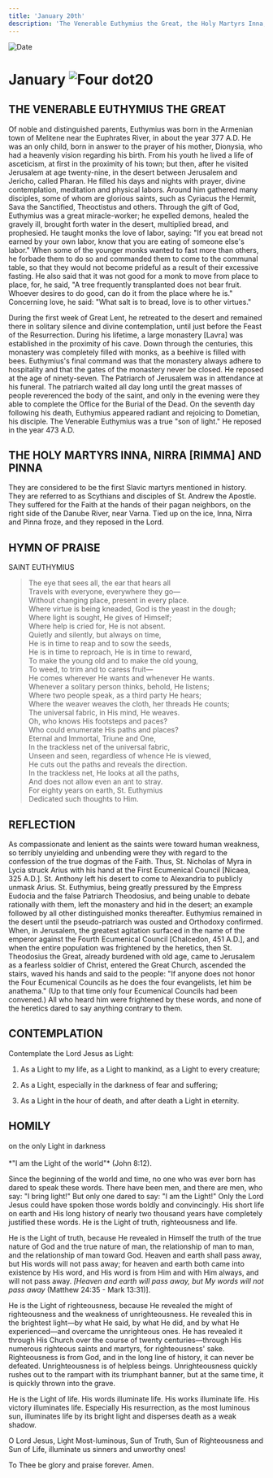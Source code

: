```yaml
---
title: 'January 20th'
description: 'The Venerable Euthymius the Great, the Holy Martyrs Inna, Nirra, and Pinna'
---
```


<RunningHead />
<Image src="/title-imprint.png" height={68} width={50} alt="Date" className="title-imprint"/>

# <div id="date">January <Image className="four-dot" src="/four-dot.png" height={15} width={15} alt="Four dot" />20</div>

## THE VENERABLE EUTHYMIUS THE GREAT

Of noble and distinguished parents, Euthymius was born in the Armenian town of Melitene near the Euphrates River, in about the year 377 A.D. He was an only child, born in answer to the prayer of his mother, Dionysia, who had a heavenly vision regarding his birth. From his youth he lived a life of asceticism, at first in the proximity of his town; but then, after he visited Jerusalem at age twenty-nine, in the desert between Jerusalem and Jericho, called Pharan. He filled his days and nights with prayer, divine contemplation, meditation and physical labors. Around him gathered many disciples, some of whom are glorious saints, such as Cyriacus the Hermit, Sava the Sanctified, Theoctistus and others. Through the gift of God, Euthymius was a great miracle-worker; he expelled demons, healed the gravely ill, brought forth water in the desert, multiplied bread, and prophesied. He taught monks the love of labor, saying: "If you eat bread not earned by your own labor, know that you are eating of someone else's labor." When some of the younger monks wanted to fast more than others, he forbade them to do so and commanded them to come to the communal table, so that they would not become prideful as a result of their excessive fasting. He also said that it was not good for a monk to move from place to place, for, he said, "A tree frequently transplanted does not bear fruit. Whoever desires to do good, can do it from the place where he is." Concerning love, he said: "What salt is to bread, love is to other virtues."

During the first week of Great Lent, he retreated to the desert and remained there in solitary silence and divine contemplation, until just before the Feast of the Resurrection. During his lifetime, a large monastery [Lavra] was established in the proximity of his cave. Down through the centuries, this monastery was completely filled with monks, as a beehive is filled with bees. Euthymius's final command was that the monastery always adhere to hospitality and that the gates of the monastery never be closed. He reposed at the age of ninety-seven. The Patriarch of Jerusalem was in attendance at his funeral. The patriarch waited all day long until the great masses of people reverenced the body of the saint, and only in the evening were they able to complete the Office for the Burial of the Dead. On the seventh day following his death, Euthymius appeared radiant and rejoicing to Dometian, his disciple. The Venerable Euthymius was a true "son of light." He reposed in the year 473 A.D.

## THE HOLY MARTYRS INNA, NIRRA [RIMMA] AND PINNA

They are considered to be the first Slavic martyrs mentioned in history. They are referred to as Scythians and disciples of St. Andrew the Apostle. They suffered for the Faith at the hands of their pagan neighbors, on the right side of the Danube River, near Varna. Tied up on the ice, Inna, Nirra and Pinna froze, and they reposed in the Lord.


## HYMN OF PRAISE
<div style={{textAlign:'center', color:'crimson', fontWeight:'bold'}}>
SAINT EUTHYMIUS
</div>

>The eye that sees all, the ear that hears all  
Travels with everyone, everywhere they go—  
Without changing place, present in every place.  
Where virtue is being kneaded, God is the yeast in the dough;  
Where light is sought, He gives of Himself;  
Where help is cried for, He is not absent.  
Quietly and silently, but always on time,  
He is in time to reap and to sow the seeds,  
He is in time to reproach, He is in time to reward,  
To make the young old and to make the old young,  
To weed, to trim and to caress fruit—  
He comes wherever He wants and whenever He wants.  
Whenever a solitary person thinks, behold, He listens;  
Where two people speak, as a third party He hears;  
Where the weaver weaves the cloth, her threads He counts;  
The universal fabric, in His mind, He weaves.  
Oh, who knows His footsteps and paces?  
Who could enumerate His paths and places?  
Eternal and Immortal, Triune and One,  
In the trackless net of the universal fabric,  
Unseen and seen, regardless of whence He is viewed,  
He cuts out the paths and reveals the direction.  
In the trackless net, He looks at all the paths,  
And does not allow even an ant to stray.  
For eighty years on earth, St. Euthymius  
Dedicated such thoughts to Him.  


## REFLECTION

As compassionate and lenient as the saints were toward human weakness, so terribly unyielding and unbending were they with regard to the confession of the true dogmas of the Faith. Thus, St. Nicholas of Myra in Lycia struck Arius with his hand at the First Ecumenical Council [Nicaea, 325 A.D.]. St. Anthony left his desert to come to Alexandria to publicly unmask Arius. St. Euthymius, being greatly pressured by the Empress Eudocia and the false Patriarch Theodosius, and being unable to debate rationally with them, left the monastery and hid in the desert; an example followed by all other distinguished monks thereafter. Euthymius remained in the desert until the pseudo-patriarch was ousted and Orthodoxy confirmed. When, in Jerusalem, the greatest agitation surfaced in the name of the emperor against the Fourth Ecumenical Council [Chalcedon, 451 A.D.], and when the entire population was frightened by the heretics, then St. Theodosius the Great, already burdened with old age, came to Jerusalem as a fearless soldier of Christ, entered the Great Church, ascended the stairs, waved his hands and said to the people: "If anyone does not honor the Four Ecumenical Councils as he does the four evangelists, let him be anathema." (Up to that time only four Ecumenical Councils had been convened.) All who heard him were frightened by these words, and none of the heretics dared to say anything contrary to them.

## CONTEMPLATION

Contemplate the Lord Jesus as Light:

1. As a Light to my life, as a Light to mankind, as a Light to every creature;

2. As a Light, especially in the darkness of fear and suffering;

3. As a Light in the hour of death, and after death a Light in eternity.


## HOMILY
<div style={{textAlign:'center', color:'crimson', fontWeight:'bold'}}>
on the only Light in darkness
</div><br /><div style={{textAlign:'right'}}>
*"I am the Light of the world"* (John 8:12).
</div>

Since the beginning of the world and time, no one who was ever born has dared to speak these words. There have been men, and there are men, who say: "I bring light!" But only one dared to say: "I am the Light!" Only the Lord Jesus could have spoken those words boldly and convincingly. His short life on earth and His long history of nearly two thousand years have completely justified these words. He is the Light of truth, righteousness and life.

He is the Light of truth, because He revealed in Himself the truth of the true nature of God and the true nature of man, the relationship of man to man, and the relationship of man toward God. Heaven and earth shall pass away, but His words will not pass away; for heaven and earth both came into existence by His word, and His word is from Him and with Him always, and will not pass away. *[Heaven and earth will pass away, but My words will not pass away* (Matthew 24:35 - Mark 13:31)].

He is the Light of righteousness, because He revealed the might of righteousness and the weakness of unrighteousness. He revealed this in the brightest light—by what He said, by what He did, and by what He experienced—and overcame the unrighteous ones. He has revealed it through His Church over the course of twenty centuries—through His numerous righteous saints and martyrs, for righteousness' sake. Righteousness is from God, and in the long line of history, it can never be defeated. Unrighteousness is of helpless beings. Unrighteousness quickly rushes out to the rampart with its triumphant banner, but at the same time, it is quickly thrown into the grave.

He is the Light of life. His words illuminate life. His works illuminate life. His victory illuminates life. Especially His resurrection, as the most luminous sun, illuminates life by its bright light and disperses death as a weak shadow.

O Lord Jesus, Light Most-luminous, Sun of Truth, Sun of Righteousness and Sun of Life, illuminate us sinners and unworthy ones!

To Thee be glory and praise forever. Amen.